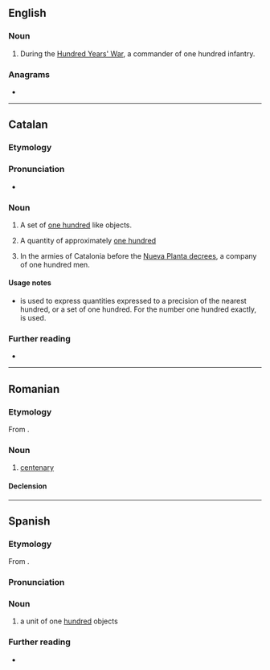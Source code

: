 ==English==

===Noun===
{{en-noun}}

# {{lb|en|historical|military}} During the [[:w:Hundred Years' War|Hundred Years' War]], a commander of one hundred infantry.

===Anagrams===
* {{anagrams|en|a=aceennrt|enneract|entrance|rectenna}}

----

==Catalan==

===Etymology===
{{af|ca|centè|-ar}}

===Pronunciation===
* {{ca-IPA}}

===Noun===
{{ca-noun|m}}

# A set of [[one hundred]] like objects.
#: {{ux|ca|Prop d'un '''centenar''' de persones es van congregar ahir a la plaça Sant Jaume.|Nearly a '''hundred''' people came together yesterday at the Plaça Sant Jaume.}}
# A quantity of approximately [[one hundred]]
# {{lb|ca|historical|military}} In the armies of Catalonia before the [[:w:Nueva Planta decrees|Nueva Planta decrees]], a company of one hundred men.

====Usage notes====
* {{m|ca||Centenar}} is used to express quantities expressed to a precision of the nearest hundred, or a set of one hundred. For the number one hundred exactly, {{m|ca|cent}} is used.

===Further reading===
* {{R:IEC2}}

----

==Romanian==

===Etymology===
From {{bor|ro|la|centenarius}}.

===Noun===
{{ro-noun|n|centenare}}

# [[centenary]]

====Declension====
{{ro-noun-n}}

----

==Spanish==

===Etymology===
From {{suffix|es|centena|ar}}.

===Pronunciation===
{{es-IPA}}

===Noun===
{{es-noun|m}}

# a unit of one [[hundred]] objects
#: {{syn|es|centena}}

===Further reading===
* {{R:es:DRAE}}